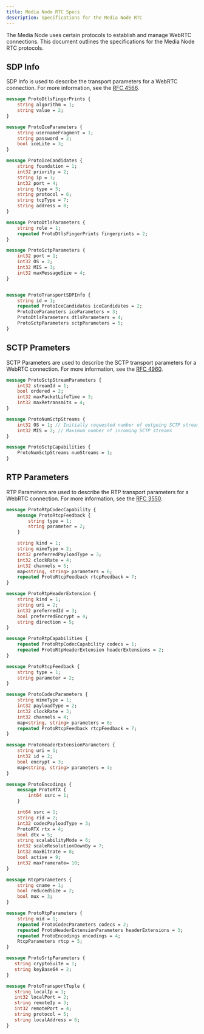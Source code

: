 ```yaml
---
title: Media Node RTC Specs
description: Specifications for the Media Node RTC
---
```



The Media Node uses certain protocols to establish and manage WebRTC connections. 
This document outlines the specifications for the Media Node RTC protocols.

## SDP Info

<Callout>
    SDP Info is used to describe the transport parameters for a WebRTC connection.
    For more information, see the <a href="https://tools.ietf.org/html/rfc4566">RFC 4566</a>.
</Callout>

```proto
message ProtoDtlsFingerPrints {
    string algorithm = 1;
    string value = 2;
}

message ProtoIceParameters {
    string usernameFragment = 1;
    string password = 2;
    bool iceLite = 3;
}

message ProtoIceCandidates {
    string foundation = 1;
    int32 priority = 2;
    string ip = 3;
    int32 port = 4;
    string type = 5;
    string protocol = 6;
    string tcpType = 7;
    string address = 8;
}

message ProtoDtlsParameters {
    string role = 1;
    repeated ProtoDtlsFingerPrints fingerprints = 2;
}

message ProtoSctpParameters {
    int32 port = 1;
    int32 OS = 2;
    int32 MIS = 3;
    int32 maxMessageSize = 4;
}


message ProtoTransportSDPInfo {
    string id = 1;
    repeated ProtoIceCandidates iceCandidates = 2;
    ProtoIceParameters iceParameters = 3;
    ProtoDtlsParameters dtlsParameters = 4;
    ProtoSctpParameters sctpParameters = 5;
}
```

## SCTP Prameters

<Callout>
    SCTP Parameters are used to describe the SCTP transport parameters for a WebRTC connection.
    For more information, see the <a href="https://tools.ietf.org/html/rfc4960">RFC 4960</a>.
</Callout>

```proto
message ProtoSctpStreamParameters {
    int32 streamId = 1;
    bool ordered = 2;
    int32 maxPacketLifeTime = 3;
    int32 maxRetransmits = 4;
}

message ProtoNumSctpStreams {
    int32 OS = 1; // Initially requested number of outgoing SCTP streams
    int32 MIS = 2; // Maximum number of incoming SCTP streams
}

message ProtoSctpCapabilities {
    ProtoNumSctpStreams numStreams = 1;
}
```

## RTP Parameters

<Callout>
    RTP Parameters are used to describe the RTP transport parameters for a WebRTC connection.
    For more information, see the <a href="https://tools.ietf.org/html/rfc3550">RFC 3550</a>.
</Callout>

```proto
message ProtoRtpCodecCapability {
    message ProtoRtcpFeedback {
        string type = 1;
        string parameter = 2;
    }

    string kind = 1;
    string mimeType = 2;
    int32 preferredPayloadType = 3;
    int32 clockRate = 4;
    int32 channels = 5;
    map<string, string> parameters = 6;
    repeated ProtoRtcpFeedback rtcpFeedback = 7;
}

message ProtoRtpHeaderExtension {
    string kind = 1;
    string uri = 2;
    int32 preferredId = 3;
    bool preferredEncrypt = 4;
    string direction = 5;
}

message ProtoRtpCapabilities {
    repeated ProtoRtpCodecCapability codecs = 1;
    repeated ProtoRtpHeaderExtension headerExtensions = 2;
}

message ProtoRtcpFeedback {
    string type = 1;
    string parameter = 2;
}

message ProtoCodecParameters {
    string mimeType = 1;
    int32 payloadType = 2;
    int32 clockRate = 3;
    int32 channels = 4;
    map<string, string> parameters = 6;
    repeated ProtoRtcpFeedback rtcpFeedback = 7;
}

message ProtoHeaderExtensionParameters {
    string uri = 1;
    int32 id = 2;
    bool encrypt = 3;
    map<string, string> parameters = 4;
}

message ProtoEncodings {
    message ProtoRTX {
        int64 ssrc = 1;
    }

    int64 ssrc = 1;
    string rid = 2;
    int32 codecPayloadType = 3;
    ProtoRTX rtx = 4;
    bool dtx = 5;
    string scalabilityMode = 6;
    int32 scaleResolutionDownBy = 7;
    int32 maxBitrate = 8;
    bool active = 9;
    int32 maxFramerate= 10;
}

message RtcpParameters {
    string cname = 1;
    bool reducedSize = 2;
    bool mux = 3;
}

message ProtoRtpParameters {
    string mid = 1;
    repeated ProtoCodecParameters codecs = 2;
    repeated ProtoHeaderExtensionParameters headerExtensions = 3;
    repeated ProtoEncodings encodings = 4;
    RtcpParameters rtcp = 5;
}

message ProtoSrtpParameters {
   string cryptoSuite = 1;
   string keyBase64 = 2;
}

message ProtoTransportTuple {
   string localIp = 1;
   int32 localPort = 2;
   string remoteIp = 3;
   int32 remotePort = 4;
   string protocol = 5;
   string localAddress = 6;
}
```
